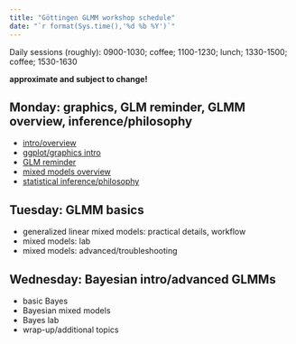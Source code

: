 ```yaml
---
title: "Göttingen GLMM workshop schedule"
date: "`r format(Sys.time(),'%d %b %Y')`"
---
```


Daily sessions (roughly): 0900-1030; coffee; 1100-1230; lunch; 1330-1500; coffee; 1530-1630

**approximate and subject to change!**

## Monday: graphics, GLM reminder, GLMM overview, inference/philosophy

- [intro/overview](notes/intro.html)
- [ggplot/graphics intro](notes/datavis.html)
- [GLM reminder](notes/glm_basic.html)
- [mixed models overview](notes/glmm.slides.html)
- [statistical inference/philosophy](notes/model_inference.html)

## Tuesday: GLMM basics

- generalized linear mixed models: practical details, workflow
- mixed models: lab
- mixed models: advanced/troubleshooting

## Wednesday: Bayesian intro/advanced GLMMs

- basic Bayes
- Bayesian mixed models
- Bayes lab
- wrap-up/additional topics

